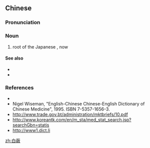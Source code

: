 {{also|白蔹}}
==Chinese==
{{zh-forms|s=白蔹}}

===Pronunciation===
{{zh-pron
|m=bóliàn
|cat=n
}}

===Noun===
{{zh-noun}}

# root of the Japanese {{taxlink|Ampelopsis serianifolia|species|noshow=1}}, now {{taxlink|Ampelopsis japonica|species|noshow=1}} {{gloss|an herb used in [[traditional Chinese medicine]] to "clear heat and toxics"}}

====See also====
* {{zh-l|清熱藥|"heat-clearing" medicinal materials in traditional Chinese medicine}}
* {{zh-l|藥材|medicinal materials in traditional Chinese medicine}}

===References===
* {{pedialite|白蘞|lang=zh}}
* Nigel Wiseman, "English-Chinese Chinese-English Dictionary of Chinese Medicine", 1995. ISBN 7-5357-1656-3.
* http://www.trade.gov.bt/administration/mktbriefs/10.pdf
* http://www.koreantk.com/en/m_sta/med_stat_search.jsp?searchGbn=statis
* http://www1.dict.li

[[zh:白蘞]]
